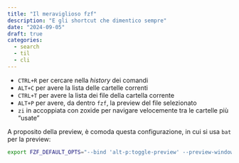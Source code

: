```yaml
---
title: "Il meraviglioso fzf"
description: "E gli shortcut che dimentico sempre"
date: "2024-09-05"
draft: true
categories:
  - search
  - til
  - cli
---
```



- `CTRL+R` per cercare nella *history* dei comandi
- `ALT+C` per avere la lista delle cartelle correnti
- `CTRL+T` per avere la lista dei file della cartella corrente
- `ALT+P` per avere, da dentro `fzf`, la preview del file selezionato
- `zi` in accoppiata con zoxide per navigare velocemente tra le cartelle più "usate"

A proposito della preview, è comoda questa configurazione, in cui si usa `bat` per la preview:

```bash
export FZF_DEFAULT_OPTS="--bind 'alt-p:toggle-preview' --preview-window=hidden --preview 'batcat --style=numbers --color=always --line-range :500 {}'"
```
